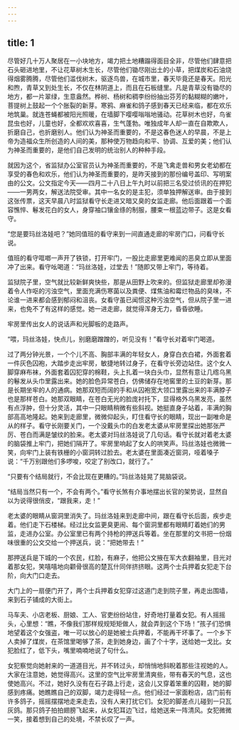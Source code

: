 ```yaml
---
---
---
```

title: 1
---




尽管好几十万人聚居在一小块地方，竭力把土地糟蹋得面目全非，尽管他们肆意把石头砸进地里，不让花草树木生长，尽管他们锄尽刚出土的小草，把煤炭和石油烧得烟雾腾腾，尽管他们滥伐树木，驱逐鸟兽，在城市里，春天毕竟还是春天。阳光和煦，青草又到处生长，不仅在林阴道上，而且在石板缝里。凡是青草没有锄尽的地方，都一片翠绿，生意盎然。桦树、杨树和稠李纷纷抽出芬芳的黏糊糊的嫩叶，菩提树上鼓起一个个胀裂的新芽。寒鸦、麻雀和鸽子感到春天已经来临，都在欢乐地筑巢。就连苍蝇都被阳光照暖，在墙脚下嘤嘤嗡嗡地骚动。花草树木也好，鸟雀昆虫也好，儿童也好，全都欢欢喜喜，生气蓬勃。唯独成年人却一直在自欺欺人，折磨自己，也折磨别人。他们认为神圣而重要的，不是这春色迷人的早晨，不是上帝为造福众生所创造的人间的美，那种使万物趋向和平、协调、互爱的美；他们认为神圣而重要的，是他们自己发明的统治别人的种种手段。

就因为这个，省监狱办公室官员认为神圣而重要的，不是飞禽走兽和男女老幼都在享受的春色和欢乐，他们认为神圣而重要的，是昨天接到的那份编号盖印、写明案由的公文。公文指定今天——四月二十八日上午九时以前把三名受过侦讯的在押犯——一男两女，解送法院受审。其中一名女的是主犯，须单独押解送审。由于接到这张传票，这天早晨八时监狱看守长走进又暗又臭的女监走廊。他后面跟着一个面容憔悴、鬈发花白的女人，身穿袖口镶金绦的制服，腰束一根蓝边带子。这是女看守。

“您是要玛丝洛娃吧？”她同值班的看守来到一间直通走廊的牢房门口，问看守长说。

值班的看守哐啷一声开了铁锁，打开牢门，一股比走廊里更难闻的恶臭立即从里面冲了出来。看守吆喝道：“玛丝洛娃，过堂去！”随即又带上牢门，等待着。

监狱院子里，空气就比较新鲜爽快些，那是从田野上吹来的。但监狱走廊里却弥漫着令人作呕的污浊空气，里面充满伤寒菌以及粪便、煤焦油和霉烂物品的臭味，不论谁一进来都会感到郁闷和沮丧。女看守虽已闻惯这种污浊空气，但从院子里一进来，也免不了有这样的感觉。她一进走廊，就觉得浑身无力，昏昏欲睡。

牢房里传出女人的说话声和光脚板的走路声。

“喂，玛丝洛娃，快点儿，别磨磨蹭蹭的，听见没有！”看守长对着牢门喝道。

过了两分钟光景，一个个儿不高、胸部丰满的年轻女人，身穿白衣白裙，外面套着一件灰色囚袍，大踏步走出牢房，敏捷地转过身子，在看守长旁边站住。这个女人脚穿麻布袜，外面套着囚犯穿的棉鞋，头上扎着一块白头巾，显然有意让几绺乌黑的鬈发从头巾里露出来。她的脸色异常苍白，仿佛储存在地窖里的土豆的新芽。那是长期坐牢的人的通病。她那双短而阔的手和从囚袍宽大领口里露出来的丰满脖子也是那样苍白。她那双眼睛，在苍白无光的脸庞衬托下，显得格外乌黑发亮，虽然有点浮肿，但十分灵活，其中一只眼睛稍微有些斜视。她挺直身子站着，丰满的胸部高高地隆起。她来到走廊里，微微仰起头，盯住看守长的眼睛，现出一副唯命是从的样子。看守长刚要关门，一个没戴头巾的白发老太婆从牢房里探出她那张严厉、苍白而满是皱纹的脸来。老太婆对玛丝洛娃说了几句话。看守长就对着老太婆的脑袋推上牢门，把她们隔开了。牢房里响起了女人的哄笑声。玛丝洛娃也微微一笑，向牢门上装有铁栅的小窗洞转过脸去。老太婆在里面凑近窗洞，哑着嗓子说：“千万别跟他们多啰唆，咬定了别改口，就行了。”

“只要有个结局就行，不会比现在更糟的。”玛丝洛娃晃了晃脑袋说。

“结局当然只有一个，不会有两个。”看守长煞有介事地摆出长官的架势说，显然自以为说得很俏皮，“跟我来，走！”

老太婆的眼睛从窗洞里消失了。玛丝洛娃来到走廊中间，跟在看守长后面，疾步走着。他们走下石楼梯。经过比女监更臭更闹、每个窗洞里都有眼睛盯着她们的男监，走进办公室。办公室里已有两个持枪的押送兵等着。坐在那里的文书把一份烟味很重的公文交给一个押送兵，说：“把她带去！”

那押送兵是下城的一个农民，红脸，有麻子，他把公文掖在军大衣翻袖里，目光对着那女犯，笑嘻嘻地向颧骨很高的楚瓦什同伴挤挤眼。这两个士兵押着女犯走下台阶，向大门口走去。

大门上的一扇便门开了，两个士兵押着女犯穿过这道门走到院子里，再走出围墙，来到石子铺成的大街上。

马车夫、小店老板、厨娘、工人、官吏纷纷站住，好奇地打量着女犯。有人摇摇头，心里想：“瞧，不像我们那样规规矩矩做人，就会弄到这个下场！”孩子们恐惧地望着这个女强盗，唯一可以放心的是她被士兵押着，不能再干坏事了。一个乡下人卖掉了煤炭，在茶馆里喝够了茶，走到她身边，画了个十字，送给她一戈比。女犯脸红了，低下头，嘴里喃喃地说了句什么。

女犯察觉向她射来的一道道目光，并不转过头，却悄悄地斜睨着那些注视她的人。大家在注意她，她觉得高兴。这里的空气比牢房里清爽些，带有春天的气息，这也使她高兴。不过，她好久没有在石子路上行走，这会儿又穿着笨重的囚鞋，她的脚感到疼痛。她瞧瞧自己的双脚，竭力走得轻一点。他们经过一家面粉店，店门前有许多鸽子，摇摇摆摆地走来走去，没有人来打扰它们。女犯的脚差点儿碰到一只瓦灰鸽。那只鸽子拍拍翅膀飞起来，从女犯耳边飞过，给她送来一阵清风。女犯微微一笑，接着想到自己的处境，不禁长叹了一声。